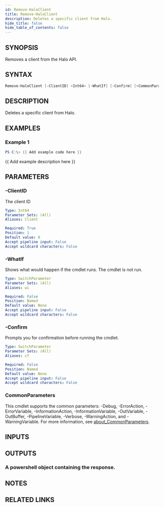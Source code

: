 ```yaml
---
id: Remove-HaloClient
title: Remove-HaloClient
description: Deletes a specific client from Halo.
hide_title: false
hide_table_of_contents: false
---
```


## SYNOPSIS

Removes a client from the Halo API.

## SYNTAX

```powershell
Remove-HaloClient [-ClientID] <Int64> [-WhatIf] [-Confirm] [<CommonParameters>]
```

## DESCRIPTION

Deletes a specific client from Halo.

## EXAMPLES

### Example 1

```powershell
PS C:\> {{ Add example code here }}
```

{{ Add example description here }}

## PARAMETERS

### -ClientID

The client ID

```yaml
Type: Int64
Parameter Sets: (All)
Aliases: Client

Required: True
Position: 1
Default value: 0
Accept pipeline input: False
Accept wildcard characters: False
```

### -WhatIf

Shows what would happen if the cmdlet runs.
The cmdlet is not run.

```yaml
Type: SwitchParameter
Parameter Sets: (All)
Aliases: wi

Required: False
Position: Named
Default value: None
Accept pipeline input: False
Accept wildcard characters: False
```

### -Confirm

Prompts you for confirmation before running the cmdlet.

```yaml
Type: SwitchParameter
Parameter Sets: (All)
Aliases: cf

Required: False
Position: Named
Default value: None
Accept pipeline input: False
Accept wildcard characters: False
```

### CommonParameters

This cmdlet supports the common parameters: -Debug, -ErrorAction, -ErrorVariable, -InformationAction, -InformationVariable, -OutVariable, -OutBuffer, -PipelineVariable, -Verbose, -WarningAction, and -WarningVariable. For more information, see [about_CommonParameters](http://go.microsoft.com/fwlink/?LinkID=113216).

## INPUTS

## OUTPUTS

### A powershell object containing the response.

## NOTES

## RELATED LINKS
